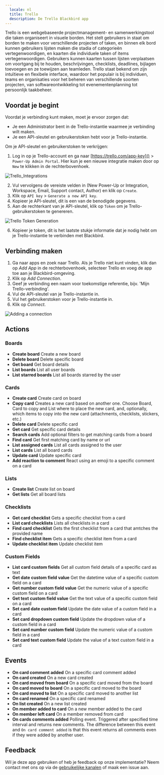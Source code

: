 ```yaml
---
  locale: nl
  title: Trello
  description: De Trello Blackbird app
---
```


<LinkCard title="View on Github" target="_blank" href="https://github.com/bb-io/Trello" icon="github" />

Trello is een webgebaseerde projectmanagement- en samenwerkingstool die taken organiseert in visuele borden. Het stelt gebruikers in staat om borden te maken voor verschillende projecten of taken, en binnen elk bord kunnen gebruikers lijsten maken die stadia of categorieën vertegenwoordigen, en kaarten die individuele taken of items vertegenwoordigen. Gebruikers kunnen kaarten tussen lijsten verplaatsen om voortgang bij te houden, beschrijvingen, checklists, deadlines, bijlagen toevoegen en ze toewijzen aan teamleden. Trello staat bekend om zijn intuïtieve en flexibele interface, waardoor het populair is bij individuen, teams en organisaties voor het beheren van verschillende soorten projecten, van softwareontwikkeling tot evenementenplanning tot persoonlijk taakbeheer.

## Voordat je begint

Voordat je verbinding kunt maken, moet je ervoor zorgen dat:

- Je een Administrator bent in de Trello-instantie waarmee je verbinding wilt maken.
- Je een API-sleutel en gebruikerstoken hebt voor je Trello-instantie.

Om je API-sleutel en gebruikerstoken te verkrijgen:

1. Log in op je Trello-account en ga naar [https://trello.com/app-key]() > `Power-Up Admin Portal`. Hier kun je een nieuwe integratie maken door op `New` te klikken in de rechterbovenhoek.

![Trello_Integrations](https://raw.githubusercontent.com/bb-io/Trello/main/image/README/Trello_Integrations_1.png)

2. Vul vervolgens de vereiste velden in (New Power-Up or Integration, Workspace, Email, Support contact, Author) en klik op `Create`.
3. Klik op `API key` > `Generate a new API key`.
4. Kopieer je API-sleutel, dit is een van de benodigde gegevens.
5. Aan de rechterkant van je API-sleutel, klik op `Token` om je Trello-gebruikerstoken te genereren.

![Trello Token Generation](https://raw.githubusercontent.com/bb-io/Trello/main/image/README/Trello_Token_2.png)

6. Kopieer je token, dit is het laatste stukje informatie dat je nodig hebt om je Trello-instantie te verbinden met Blackbird.

## Verbinding maken

1. Ga naar apps en zoek naar Trello. Als je Trello niet kunt vinden, klik dan op _Add App_ in de rechterbovenhoek, selecteer Trello en voeg de app toe aan je Blackbird-omgeving.
2. Klik op _Add Connection_.
3. Geef je verbinding een naam voor toekomstige referentie, bijv. 'Mijn Trello-verbinding'.
4. Vul de API-sleutel van je Trello-instantie in.
5. Vul het gebruikerstoken voor je Trello-instantie in.
6. Klik op _Connect_.

![Adding a connection](https://raw.githubusercontent.com/bb-io/Trello/main/image/README/Trello_Connection_3.png)

## Actions

### Boards

- **Create board** Create a new board
- **Delete board** Delete specific board
- **Get board** Get board details
- **List boards** List all user boards
- **List starred boards** List all boards starred by the user

### Cards

- **Create card** Create card on board
- **Copy card** Creates a new card based on another one. Choose Board, Card to copy and List where to place the new card, and, optionally, which items to copy into the new card (attachments, checklists, stickers, etc.)
- **Delete card** Delete specific card
- **Get card** Get specific card details
- **Search cards** Add optional filters to get matching cards from a board
- **Find card** Get first matching card by name or url
- **List assigned cards** List all cards assigned to the user
- **List cards** List all board cards
- **Update card** Update specific card
- **Add reaction to comment** React using an emoji to a specific comment on a card

### Lists

- **Create list** Create list on board
- **Get lists** Get all board lists

### Checklists

- **Get card checklist**  Gets a specific checklist from a card
- **List card checklists**  Lists all checklists in a card
- **Find card checklist**  Gets the first checklist from a card that amtches the provided name
- **Find checklist item**  Gets a specific checklist item from a card
- **Update checklist item**  Update checklist item

### Custom Fields

- **List card custom fields** Get all custom field details of a specific card as text
- **Get date custom field value** Get the datetime value of a specific custom field on a card
- **Get number custom field value** Get the numeric value of a specific custom field on a card
- **Get text custom field value** Get the text value of a specific custom field on a card
- **Set card date custom field** Update the date value of a custom field in a card
- **Set card dropdown custom field** Update the dropdown value of a custom field in a card
- **Set card number custom field** Update the numeric value of a custom field in a card
- **Set card text custom field** Update the value of a text custom field in a card

## Events

- **On card comment added** On a specific card comment added
- **On card created** On a new card created
- **On card moved from board** On a specific card moved from the board
- **On card moved to board** On a specific card moved to the board
- **On card moved to list** On a specific card moved to another list
- **On card renamed** On a specific card renamed
- **On list created** On a new list created
- **On member added to card** On a new member added to the card
- **On member left card** On a member removed from card
- **On cards comments added** Polling event. Triggered after specified time interval and returns new comments. The difference between this event and `On card comment added` is that this event returns all comments even if they were added by another user.

## Feedback

Wil je deze app gebruiken of heb je feedback op onze implementatie? Neem contact met ons op via de [gebruikelijke kanalen](https://www.blackbird.io/) of maak een issue aan.